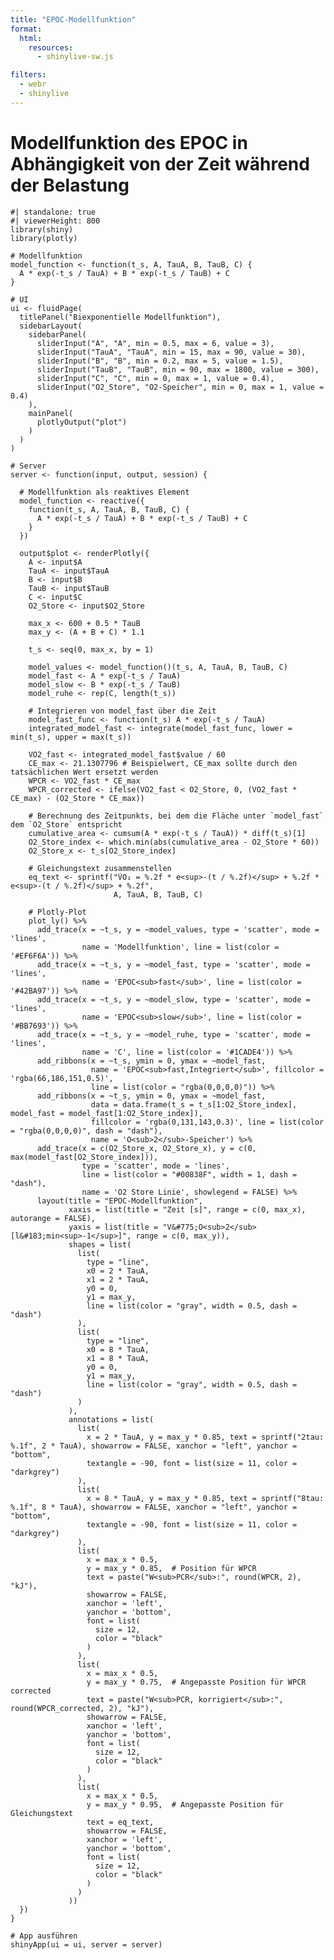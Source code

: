 ```yaml
---
title: "EPOC-Modellfunktion"
format:
  html:
    resources: 
      - shinylive-sw.js

filters:
  - webr
  - shinylive
---
```


# Modellfunktion des EPOC in Abhängigkeit von der Zeit während der Belastung

```shinylive-r
#| standalone: true
#| viewerHeight: 800
library(shiny)
library(plotly)

# Modellfunktion
model_function <- function(t_s, A, TauA, B, TauB, C) {
  A * exp(-t_s / TauA) + B * exp(-t_s / TauB) + C
}

# UI
ui <- fluidPage(
  titlePanel("Biexponentielle Modellfunktion"),
  sidebarLayout(
    sidebarPanel(
      sliderInput("A", "A", min = 0.5, max = 6, value = 3),
      sliderInput("TauA", "TauA", min = 15, max = 90, value = 30),
      sliderInput("B", "B", min = 0.2, max = 5, value = 1.5),
      sliderInput("TauB", "TauB", min = 90, max = 1800, value = 300),
      sliderInput("C", "C", min = 0, max = 1, value = 0.4),
      sliderInput("O2_Store", "O2-Speicher", min = 0, max = 1, value = 0.4)
    ),
    mainPanel(
      plotlyOutput("plot")
    )
  )
)

# Server
server <- function(input, output, session) {
  
  # Modellfunktion als reaktives Element
  model_function <- reactive({
    function(t_s, A, TauA, B, TauB, C) {
      A * exp(-t_s / TauA) + B * exp(-t_s / TauB) + C
    }
  })
  
  output$plot <- renderPlotly({
    A <- input$A
    TauA <- input$TauA
    B <- input$B
    TauB <- input$TauB
    C <- input$C
    O2_Store <- input$O2_Store
    
    max_x <- 600 + 0.5 * TauB
    max_y <- (A + B + C) * 1.1
    
    t_s <- seq(0, max_x, by = 1)
    
    model_values <- model_function()(t_s, A, TauA, B, TauB, C)
    model_fast <- A * exp(-t_s / TauA)
    model_slow <- B * exp(-t_s / TauB)
    model_ruhe <- rep(C, length(t_s))
    
    # Integrieren von model_fast über die Zeit
    model_fast_func <- function(t_s) A * exp(-t_s / TauA)
    integrated_model_fast <- integrate(model_fast_func, lower = min(t_s), upper = max(t_s))
    
    VO2_fast <- integrated_model_fast$value / 60
    CE_max <- 21.1307796 # Beispielwert, CE_max sollte durch den tatsächlichen Wert ersetzt werden
    WPCR <- VO2_fast * CE_max
    WPCR_corrected <- ifelse(VO2_fast < O2_Store, 0, (VO2_fast * CE_max) - (O2_Store * CE_max))
    
    # Berechnung des Zeitpunkts, bei dem die Fläche unter `model_fast` dem `O2_Store` entspricht
    cumulative_area <- cumsum(A * exp(-t_s / TauA)) * diff(t_s)[1]
    O2_Store_index <- which.min(abs(cumulative_area - O2_Store * 60))
    O2_Store_x <- t_s[O2_Store_index]
    
    # Gleichungstext zusammenstellen
    eq_text <- sprintf("V̇O₂ = %.2f * e<sup>-(t / %.2f)</sup> + %.2f * e<sup>-(t / %.2f)</sup> + %.2f", 
                       A, TauA, B, TauB, C)
    
    # Plotly-Plot
    plot_ly() %>%
      add_trace(x = ~t_s, y = ~model_values, type = 'scatter', mode = 'lines', 
                name = 'Modellfunktion', line = list(color = '#EF6F6A')) %>%
      add_trace(x = ~t_s, y = ~model_fast, type = 'scatter', mode = 'lines', 
                name = 'EPOC<sub>fast</sub>', line = list(color = '#42BA97')) %>%
      add_trace(x = ~t_s, y = ~model_slow, type = 'scatter', mode = 'lines', 
                name = 'EPOC<sub>slow</sub>', line = list(color = '#BB7693')) %>%
      add_trace(x = ~t_s, y = ~model_ruhe, type = 'scatter', mode = 'lines', 
                name = 'C', line = list(color = '#1CADE4')) %>%
      add_ribbons(x = ~t_s, ymin = 0, ymax = ~model_fast, 
                  name = 'EPOC<sub>fast,Integriert</sub>', fillcolor = 'rgba(66,186,151,0.5)', 
                  line = list(color = "rgba(0,0,0,0)")) %>%
      add_ribbons(x = ~t_s, ymin = 0, ymax = ~model_fast, 
                  data = data.frame(t_s = t_s[1:O2_Store_index], model_fast = model_fast[1:O2_Store_index]),
                  fillcolor = 'rgba(0,131,143,0.3)', line = list(color = "rgba(0,0,0,0)", dash = "dash"), 
                  name = 'O<sub>2</sub>-Speicher') %>%
      add_trace(x = c(O2_Store_x, O2_Store_x), y = c(0, max(model_fast[O2_Store_index])),
                type = 'scatter', mode = 'lines', 
                line = list(color = "#00838F", width = 1, dash = "dash"),
                name = 'O2 Store Linie', showlegend = FALSE) %>%
      layout(title = "EPOC-Modellfunktion",
             xaxis = list(title = "Zeit [s]", range = c(0, max_x), autorange = FALSE),
             yaxis = list(title = "V&#775;O<sub>2</sub> [l&#183;min<sup>-1</sup>]", range = c(0, max_y)),
             shapes = list(
               list(
                 type = "line",
                 x0 = 2 * TauA,
                 x1 = 2 * TauA,
                 y0 = 0,
                 y1 = max_y,
                 line = list(color = "gray", width = 0.5, dash = "dash")
               ),
               list(
                 type = "line",
                 x0 = 8 * TauA,
                 x1 = 8 * TauA,
                 y0 = 0,
                 y1 = max_y,
                 line = list(color = "gray", width = 0.5, dash = "dash")
               )
             ),
             annotations = list(
               list(
                 x = 2 * TauA, y = max_y * 0.85, text = sprintf("2tau: %.1f", 2 * TauA), showarrow = FALSE, xanchor = "left", yanchor = "bottom",
                 textangle = -90, font = list(size = 11, color = "darkgrey")
               ),
               list(
                 x = 8 * TauA, y = max_y * 0.85, text = sprintf("8tau: %.1f", 8 * TauA), showarrow = FALSE, xanchor = "left", yanchor = "bottom",
                 textangle = -90, font = list(size = 11, color = "darkgrey")
               ),
               list(
                 x = max_x * 0.5, 
                 y = max_y * 0.85,  # Position für WPCR
                 text = paste("W<sub>PCR</sub>:", round(WPCR, 2), "kJ"),
                 showarrow = FALSE,
                 xanchor = 'left',
                 yanchor = 'bottom',
                 font = list(
                   size = 12,
                   color = "black"
                 )
               ),
               list(
                 x = max_x * 0.5, 
                 y = max_y * 0.75,  # Angepasste Position für WPCR corrected
                 text = paste("W<sub>PCR, korrigiert</sub>:", round(WPCR_corrected, 2), "kJ"),
                 showarrow = FALSE,
                 xanchor = 'left',
                 yanchor = 'bottom',
                 font = list(
                   size = 12,
                   color = "black"
                 )
               ),
               list(
                 x = max_x * 0.5, 
                 y = max_y * 0.95,  # Angepasste Position für Gleichungstext
                 text = eq_text,
                 showarrow = FALSE,
                 xanchor = 'left',
                 yanchor = 'bottom',
                 font = list(
                   size = 12,
                   color = "black"
                 )
               )
             ))
  })
}

# App ausführen
shinyApp(ui = ui, server = server)

```
